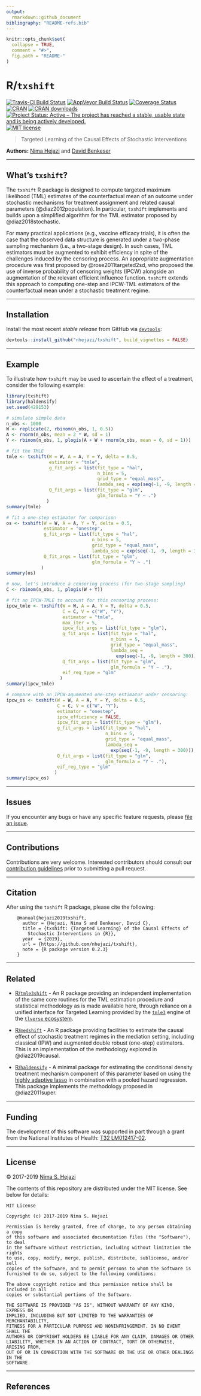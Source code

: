```yaml
---
output:
  rmarkdown::github_document
bibliography: "README-refs.bib"
---
```


<!-- README.md is generated from README.Rmd. Please edit that file -->

```r
knitr::opts_chunk$set(
  collapse = TRUE,
  comment = "#>",
  fig.path = "README-"
)
```


# R/`txshift`

[![Travis-CI Build Status](https://travis-ci.org/nhejazi/txshift.svg?branch=master)](https://travis-ci.org/nhejazi/txshift)
[![AppVeyor Build  Status](https://ci.appveyor.com/api/projects/status/github/nhejazi/txshift?branch=master&svg=true)](https://ci.appveyor.com/project/nhejazi/txshift)
[![Coverage Status](https://img.shields.io/codecov/c/github/nhejazi/txshift/master.svg)](https://codecov.io/github/nhejazi/txshift?branch=master)
[![CRAN](http://www.r-pkg.org/badges/version/txshift)](http://www.r-pkg.org/pkg/txshift)
[![CRAN downloads](https://cranlogs.r-pkg.org/badges/txshift)](https://CRAN.R-project.org/package=txshift)
[![Project Status: Active – The project has reached a stable, usable state and is being actively developed.](http://www.repostatus.org/badges/latest/active.svg)](http://www.repostatus.org/#active)
[![MIT license](http://img.shields.io/badge/license-MIT-brightgreen.svg)](http://opensource.org/licenses/MIT)

> Targeted Learning of the Causal Effects of Stochastic Interventions

__Authors:__ [Nima Hejazi](https://nimahejazi.org) and [David
Benkeser](https://www.benkeserstatistics.com/)

---

## What's `txshift`?

The `txshift` R package is designed to compute targeted maximum likelihood (TML)
estimates of the counterfactual mean of an outcome under stochastic mechanisms
for treatment assignment and related causal parameters (@diaz2012population). In
particular, `txshift ` implements and builds upon a simplified algorithm for the
TML estimator proposed by @diaz2018stochastic.

For many practical applications (e.g., vaccine efficacy trials), it is often the
case that the observed data structure is generated under a two-phase sampling
mechanism (i.e., a two-stage design). In such cases, TML estimators must be
augmented to exhibit efficiency in spite of the challenges induced by the
censoring process. An appropriate augmentation procedure was first proposed by
@rose2011targeted2sd, who proposed the use of inverse probability of censoring
weights (IPCW) alongside an augmentation of the relevant efficient influence
function. `txshift` extends this approach to computing one-step and IPCW-TML
estimators of the counterfactual mean under a stochastic treatment regime.

---

## Installation

Install the most recent _stable release_ from GitHub via
[`devtools`](https://www.rstudio.com/products/rpackages/devtools/):

```r
devtools::install_github("nhejazi/txshift", build_vignettes = FALSE)
```

---

## Example

To illustrate how `txshift` may be used to ascertain the effect of a treatment,
consider the following example:

```r
library(txshift)
library(haldensify)
set.seed(429153)

# simulate simple data
n_obs <- 1000
W <- replicate(2, rbinom(n_obs, 1, 0.5))
A <- rnorm(n_obs, mean = 2 * W, sd = 1)
Y <- rbinom(n_obs, 1, plogis(A + W + rnorm(n_obs, mean = 0, sd = 1)))

# fit the TMLE
tmle <- txshift(W = W, A = A, Y = Y, delta = 0.5,
                estimator = "tmle",
                g_fit_args = list(fit_type = "hal",
                                  n_bins = 5,
                                  grid_type = "equal_mass",
                                  lambda_seq = exp(seq(-1, -9, length = 300))),
                Q_fit_args = list(fit_type = "glm",
                                  glm_formula = "Y ~ .")
               )
summary(tmle)

# fit a one-step estimator for comparison
os <- txshift(W = W, A = A, Y = Y, delta = 0.5,
              estimator = "onestep",
              g_fit_args = list(fit_type = "hal",
                                n_bins = 5,
                                grid_type = "equal_mass",
                                lambda_seq = exp(seq(-1, -9, length = 300))),
              Q_fit_args = list(fit_type = "glm",
                                glm_formula = "Y ~ .")
             )
summary(os)

# now, let's introduce a censoring process (for two-stage sampling)
C <- rbinom(n_obs, 1, plogis(W + Y))

# fit an IPCW-TMLE to account for this censoring process:
ipcw_tmle <- txshift(W = W, A = A, Y = Y, delta = 0.5,
                     C = C, V = c("W", "Y"),
                     estimator = "tmle",
                     max_iter = 5,
                     ipcw_fit_args = list(fit_type = "glm"),
                     g_fit_args = list(fit_type = "hal",
                                       n_bins = 5,
                                       grid_type = "equal_mass",
                                       lambda_seq =
                                         exp(seq(-1, -9, length = 300))),
                     Q_fit_args = list(fit_type = "glm",
                                       glm_formula = "Y ~ ."),
                     eif_reg_type = "glm"
                    )
summary(ipcw_tmle)

# compare with an IPCW-agumented one-step estimator under censoring:
ipcw_os <- txshift(W = W, A = A, Y = Y, delta = 0.5,
                   C = C, V = c("W", "Y"),
                   estimator = "onestep",
                   ipcw_efficiency = FALSE,
                   ipcw_fit_args = list(fit_type = "glm"),
                   g_fit_args = list(fit_type = "hal",
                                     n_bins = 5,
                                     grid_type = "equal_mass",
                                     lambda_seq =
                                       exp(seq(-1, -9, length = 300))),
                   Q_fit_args = list(fit_type = "glm",
                                     glm_formula = "Y ~ ."),
                   eif_reg_type = "glm"
                  )
summary(ipcw_os)
```

---

## Issues

If you encounter any bugs or have any specific feature requests, please [file an
issue](https://github.com/nhejazi/txshift/issues).

---

## Contributions

Contributions are very welcome. Interested contributors should consult our
[contribution
guidelines](https://github.com/nhejazi/txshift/blob/master/CONTRIBUTING.md)
prior to submitting a pull request.

---

## Citation

After using the `txshift` R package, please cite the following:

        @manual{hejazi2019txshift,
          author = {Hejazi, Nima S and Benkeser, David C},
          title = {txshift: {Targeted Learning} of the Causal Effects of
            Stochastic Interventions in {R}},
          year  = {2019},
          url = {https://github.com/nhejazi/txshift},
          note = {R package version 0.2.3}
        }

---

## Related

* [R/`tmle3shift`](https://github.com/tlverse/tmle3shift) - An R package
  providing an independent implementation of the same core routines for the TML
  estimation procedure and statistical methodology as is made available here,
  through reliance on a unified interface for Targeted Learning provided by the
  [`tmle3`](https://github.com/tlverse/tmle3) engine of the [`tlverse`
  ecosystem](https://github.com/tlverse).

* [R/`medshift`](https://github.com/nhejazi/medshift) - An R package providing
  facilities to estimate the causal effect of stochastic treatment regimes in
  the mediation setting, including classical (IPW) and augmented double robust
  (one-step) estimators. This is an implementation of the methodology explored
  in @diaz2019causal.

* [R/`haldensify`](https://github.com/nhejazi/haldensify) - A minimal package
  for estimating the conditional density treatment mechanism component of this
  parameter based on using the [highly adaptive
  lasso](https://github.com/tlverse/hal9001) in combination with a pooled
  hazard regression. This package implements the methodology proposed
  in @diaz2011super.

---

## Funding

The development of this software was supported in part through a grant from the
National Institutes of Health: [T32
LM012417-02](https://projectreporter.nih.gov/project_info_description.cfm?aid=9248418&icde=37849831&ddparam=&ddvalue=&ddsub=&cr=1&csb=default&cs=ASC&pball=).

---

## License

&copy; 2017-2019 [Nima S. Hejazi](https://nimahejazi.org)

The contents of this repository are distributed under the MIT license. See below
for details:
```
MIT License

Copyright (c) 2017-2019 Nima S. Hejazi

Permission is hereby granted, free of charge, to any person obtaining a copy
of this software and associated documentation files (the "Software"), to deal
in the Software without restriction, including without limitation the rights
to use, copy, modify, merge, publish, distribute, sublicense, and/or sell
copies of the Software, and to permit persons to whom the Software is
furnished to do so, subject to the following conditions:

The above copyright notice and this permission notice shall be included in all
copies or substantial portions of the Software.

THE SOFTWARE IS PROVIDED "AS IS", WITHOUT WARRANTY OF ANY KIND, EXPRESS OR
IMPLIED, INCLUDING BUT NOT LIMITED TO THE WARRANTIES OF MERCHANTABILITY,
FITNESS FOR A PARTICULAR PURPOSE AND NONINFRINGEMENT. IN NO EVENT SHALL THE
AUTHORS OR COPYRIGHT HOLDERS BE LIABLE FOR ANY CLAIM, DAMAGES OR OTHER
LIABILITY, WHETHER IN AN ACTION OF CONTRACT, TORT OR OTHERWISE, ARISING FROM,
OUT OF OR IN CONNECTION WITH THE SOFTWARE OR THE USE OR OTHER DEALINGS IN THE
SOFTWARE.
```

---

## References

